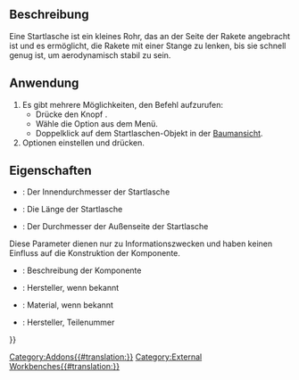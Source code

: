 <languages/>

{{Docnav/de
|[[Rocket_CompLaunchGuide/de|Starthilfen]]
|[[Rocket_RailButton/de|FührungsschienenKnopf]]
|[[Rocket_Workbench/de|Arbeitsbereich Rocket]]
|IconL=Rocket_LaunchGuideComposite.png
|IconR=Rocket_RailButton.svg
|IconC=RocketWorkbench.svg
}}

{{GuiCommand/de
|Name=Rocket LaunchLug
|Name/de=Rocket Startlasche
|MenuLocation=Rakete → Starthilfen → Startlasche
|Workbenches=[[Rocket_Workbench|Rocket Workbench]]
|Version=0.19
}}

<span id="Description"></span>
==Beschreibung==

Eine Startlasche ist ein kleines Rohr, das an der Seite der Rakete angebracht ist und es ermöglicht, die Rakete mit einer Stange zu lenken, bis sie schnell genug ist, um aerodynamisch stabil zu sein.

<span id="Usage"></span>
==Anwendung==

# Es gibt mehrere Möglichkeiten, den Befehl aufzurufen:
#* Drücke den Knopf {{Button|[[Image:Rocket_LaunchLug.svg|16px]] [[Rocket_LaunchLug/de|Startlasche]]}}.
#* Wähle die Option {{MenuCommand|Rakete → [[Image: Rocket_LaunchLug.svg|16px]] Startlasche}} aus dem Menü.
#* Doppelklick auf dem Startlaschen-Objekt in der [[Tree_view/de|Baumansicht]].
# Optionen einstellen und {{Button|OK}} drücken.

<span id="Properties"></span>
==Eigenschaften==

{{TitleProperty|Startlasche}}

* {{PropertyData|Inner Diameter}}: Der Innendurchmesser der Startlasche
* {{PropertyData|Length}}: Die Länge der Startlasche
* {{PropertyData|Outer Diameter}}: Der Durchmesser der Außenseite der Startlasche

{{TitleProperty|Rocket Komponenten}}

Diese Parameter dienen nur zu Informationszwecken und haben keinen Einfluss auf die Konstruktion der Komponente.

* {{PropertyData|Description}}: Beschreibung der Komponente
* {{PropertyData|Manufacturer}}: Hersteller, wenn bekannt
* {{PropertyData|Material}}: Material, wenn bekannt
* {{PropertyData|Part Number}}: Hersteller, Teilenummer


{{Docnav/de
|[[Rocket_CompLaunchGuide/de|Starthilfen]]
|[[Rocket_RailButton/de|FührungsschienenKnopf]]
|[[Rocket_Workbench/de|Arbeitsbereich Rocket]]
|IconL=Rocket_LaunchGuideComposite.png
|IconR=Rocket_RailButton.svg
|IconC=RocketWorkbench.svg
}}

{{Userdocnavi{{#translation:}}}}
[[Category:Addons{{#translation:}}]]
[[Category:External Workbenches{{#translation:}}]]